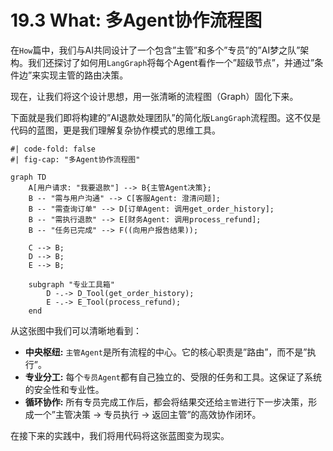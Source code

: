 # 19.3 What: 多Agent协作流程图

::: {.callout-tip title="核心概念：多Agent协作流程图"}

在`How`篇中，我们与AI共同设计了一个包含"主管"和多个"专员"的"AI梦之队"架构。我们还探讨了如何用`LangGraph`将每个Agent看作一个"超级节点"，并通过"条件边"来实现主管的路由决策。

现在，让我们将这个设计思想，用一张清晰的流程图（Graph）固化下来。

下面就是我们即将构建的"AI退款处理团队"的简化版`LangGraph`流程图。这不仅是代码的蓝图，更是我们理解复杂协作模式的思维工具。

```mermaid
#| code-fold: false
#| fig-cap: "多Agent协作流程图"

graph TD
    A[用户请求: "我要退款"] --> B{主管Agent决策};
    B -- "需与用户沟通" --> C[客服Agent: 澄清问题];
    B -- "需查询订单" --> D[订单Agent: 调用get_order_history];
    B -- "需执行退款" --> E[财务Agent: 调用process_refund];
    B -- "任务已完成" --> F((向用户报告结果));
    
    C --> B;
    D --> B;
    E --> B;

    subgraph "专业工具箱"
        D -.-> D_Tool(get_order_history);
        E -.-> E_Tool(process_refund);
    end
```

从这张图中我们可以清晰地看到：

*   **中央枢纽:** `主管Agent`是所有流程的中心。它的核心职责是"路由"，而不是"执行"。
*   **专业分工:** 每个`专员Agent`都有自己独立的、受限的任务和工具。这保证了系统的安全性和专业性。
*   **循环协作:** 所有专员完成工作后，都会将结果交还给`主管`进行下一步决策，形成一个"主管决策 -> 专员执行 -> 返回主管"的高效协作闭环。

在接下来的实践中，我们将用代码将这张蓝图变为现实。
::: 